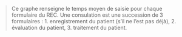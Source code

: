 > Ce graphe renseigne le temps moyen de saisie pour chaque formulaire du REC. Une consulation est une succession de 3 formulaires : 1. enregistrement du patient (s'il ne l'est pas déjà), 2. évaluation du patient, 3. traitement du patient.